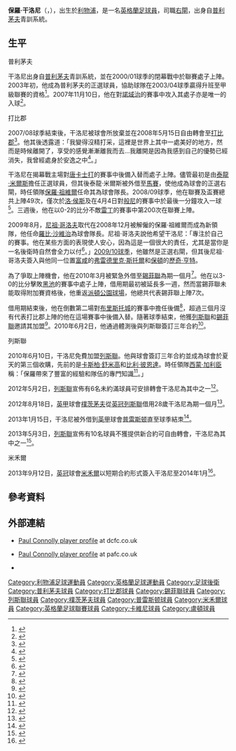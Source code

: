 {{noteTA
|G1=足球
|G2=FAcup
|G3=英超
|G4=列斯聯
|T=zh-hans:保罗·康诺利;zh-hk:保羅·干洛尼;zh-tw:保羅·康諾利;
|1=zh-hans:康诺利;zh-hk:干洛尼;zh-tw:康諾利;
|2=zh-hans:尼格尔·克拉夫;zh-hk:尼祖·哥洛夫;zh-tw:尼格爾·克拉夫;
|3=zh-hans:罗比·萨维奇;zh-hk:羅比·沙維治;zh-tw:羅比·薩維奇;
|4=zh-hans:尼基·亨特;zh-hk:歷奇·亨特;zh-tw:尼基·亨特;
|5=zh-hans:阿兰·斯塔布斯;zh-hk:阿倫·史杜比斯;zh-tw:阿蘭·斯塔布斯; 
|6=zh-hans:保罗·杰维尔;zh-hk:保羅·祖維爾;zh-tw:保羅·杰維爾;
}}
{{Infobox football biography 2
| playername          = 保羅·干洛尼<br />''Paul Connolly''
| image               = PaulConnolly02.jpg
| image_size          = 250
| caption             = 
| fullname            = Paul Connolly
| dateofbirth         = {{birth date and age|1983|9|29|df=y}}
| cityofbirth         = [[利物浦|利物浦]]
| countryofbirth      = [[英格蘭|英格蘭]]
| height              = {{height|ft=6|in=1}}
| position            = [[右閘|右閘]]
| currentclub         = 
| clubnumber          = 
| youthyears1         = 
| youthclubs1         = 
| years1              = 2000−2008
| clubs1              = [[普利茅夫足球會|普利茅夫]]
| caps1               = 162
| goals1              = 1
| years2              = 2002
| clubs2              = → [[拜德福德足球會|拜德福德]] 
| caps2               = 1
| goals2              = 0
| years3              = 2008−2010
| clubs3              = [[打比郡足球會|打比郡]]
| caps3               = 61
| goals3              = 1
| years4              = 2010
| clubs4              = → [[錫菲聯足球會|錫菲聯]] 
| caps4               = 7
| goals4              = 0
| years5              = 2010−2013
| clubs5              = [[列斯聯足球會|列斯聯]]
| caps5               = 58
| goals5              = 0
| years6              = 2012
| clubs6              = → [[朴茨茅斯足球俱乐部|樸茨茅夫]] 
| caps6               = 4
| goals6              = 0
| years7              = 2013
| clubs7              = → [[普雷斯顿足球俱乐部|普雷斯顿]] 
| caps7               = 15
| goals7              = 0
| years8              = 2013−2014
| clubs8              = [[米尔沃尔足球俱乐部|米禾爾]]
| caps8 = 4   
| goals8 = 0
| years9 = 2014      
| clubs9 = [[克劳利镇足球俱乐部|卡維尼]]                     
| caps9 = 7   
| goals9 = 0
| years10 = 2014–2015    
| clubs10 = [[卢顿足球俱乐部|盧頓]]                        
| caps10 = 4  
| goals10 = 0
| totalcaps           = 
| totalgoals          = 
| nationalyears1      = 
| nationalteam1       = 
| nationalcaps1       = 
| nationalgoals1      = 
| medaltemplates      = 
| club-update         = 2015年4月18日 (六) 01:49 (UTC)
| nationalteam-update = 
}}
'''保羅·干洛尼'''（{{lang-en|'''Paul Connolly'''}}，{{bd|1983年|9月29日|catIdx=Connolly, Paul}}），出生於[[利物浦|利物浦]]，是一名[[英格蘭|英格蘭]][[足球員|足球員]]，司職[[右閘|右閘]]，出身自[[普利茅夫足球會|普利茅夫]]青訓系統。

==生平==
;普利茅夫
干洛尼出身自[[普利茅夫足球會|普利茅夫]]青訓系統，並在2000/01球季的閉幕戰中於聯賽處子上陣。2003年初，他成為普利茅夫的正選球員，協助球隊在2003/04球季贏得升班至甲級聯賽的資格<ref>{{en}}{{cite news |title=Connolly pens new Plymouth deal |url=http://news.bbc.co.uk/sport1/hi/football/teams/p/plymouth_argyle/6121258.stm/ |author=BBC Sport |date=November 6, 2006 |accessdate=3 January 2010 |archive-date=2008-05-24 |archive-url=https://archive.today/20080524100256/http://news.bbc.co.uk/sport1/hi/football/teams/p/plymouth_argyle/6121258.stm/ }}</ref>。2007年11月10日，他在對[[諾域治足球會|諾域治]]的賽事中攻入其處子亦是唯一的入球<ref>{{en}}{{cite web
|url=http://news.bbc.co.uk/sport1/hi/football/eng_div_1/7076443.stm
|title=Plymouth 3-0 Norwich
|publisher=[[BBC|BBC]]
|date=10 November 2007
|accessdate=27 October 2009
|archive-date=2019-12-14
|archive-url=https://web.archive.org/web/20191214040151/http://news.bbc.co.uk/sport1/hi/football/eng_div_1/7076443.stm
|dead-url=no
}}</ref>。

;打比郡
2007/08球季結束後，干洛尼被球會所放棄並在2008年5月15日自由轉會至[[打比郡足球會|打比郡]]<ref>{{en}}{{cite news |url=http://news.bbc.co.uk/sport1/hi/football/teams/d/derby_county/7400064.stm |title=Derby snap up Plymouth defender |date=2008-05-15 |accessdate=2008-05-15 |publisher=BBC Sport |archive-date=2008-05-18 |archive-url=https://web.archive.org/web/20080518025049/http://news.bbc.co.uk/sport1/hi/football/teams/d/derby_county/7400064.stm |dead-url=no }}</ref>。他其後透露道：「我變得沒精打采，這裡是世界上其中一處美好的地方，然而是時候離開了，享受的感覺漸漸離我而去...我離開是因為我感到自己的優勢已經消失，我曾經處身於安逸之中<ref>{{en}}{{cite news |url=http://news.bbc.co.uk/sport1/hi/football/teams/d/derby_county/7465634.stm|title=Connolly targets Premier League |author=BBC Sport |date=June 20, 2008 | accessdate=3 January 2010}}</ref>。」

干洛尼在揭幕戰主場對[[唐卡士打足球會|唐卡士打]]的賽事中後備入替而處子上陣。儘管最初是由[[泰龍·米爾斯|泰龍·米爾斯]]擔任正選球員，但其後泰龍·米爾斯被外借至[[馬賽足球會|馬賽]]，使他成為球會的正選右閘，時任領隊[[保羅·祖維爾|保羅·祖維爾]]任命其為球會隊長。2008/09球季，他在聯賽及盃賽總共上陣49次，僅次於[[洛·侯斯|洛·侯斯]]及在4月4日對[[般尼足球會|般尼]]的賽事中於最後一分鐘攻入一球<ref>{{en}}{{cite web
|url=http://news.bbc.co.uk/sport1/hi/football/eng_div_1/7972851.stm
|title=Derby 1-1 Burnley
|publisher=[[BBC|BBC]]
|date=4 April 2009
|accessdate=29 May 2010
|archive-date=2009-04-06
|archive-url=https://web.archive.org/web/20090406044624/http://news.bbc.co.uk/sport1/hi/football/eng_div_1/7972851.stm
|dead-url=no
}}</ref>。三週後，他在以0-2的比分不敵[[雷丁足球會|雷丁]]的賽事中第200次在聯賽上陣。

2009年8月，[[尼祖·哥洛夫|尼祖·哥洛夫]]取代在2008年12月被解僱的保羅·祖維爾而成為新領隊，他任命[[羅比·沙維治|羅比·沙維治]]為球會隊長。尼祖·哥洛夫說他希望干洛尼：「專注於自己的賽事。他在某些方面的表現使人安心，因為這是一個很大的責任，尤其是當你是一名後衛時自然會全力以付<ref>{{en}}{{cite news | title = Switch of skipper will aid Connolly | url = http://www.therams.co.uk/news/Switch-skipper-aid-Connolly/article-1263886-detail/article.html | publisher = Derby Evening Telegraph | date = 2009-08-19 | accessdate = 2009-08-21 | archive-date = 2009-08-24 | archive-url = https://web.archive.org/web/20090824210232/http://www.therams.co.uk/news/Switch-skipper-aid-Connolly/article-1263886-detail/article.html | dead-url = no }}</ref>。」[[打比郡2009年至2010年球季|2009/10球季]]，他雖然是正選右閘，但其後尼祖·哥洛夫簽入與他同一位置[[富咸足球會|富咸]]的[[弗雷德里克·斯托爾|弗雷德里克·斯托爾]]和[[保頓足球會|保頓]]的[[歷奇·亨特|歷奇·亨特]]。

為了爭取上陣機會，他在2010年3月被緊急外借至[[錫菲聯足球會|錫菲聯]]為期一個月<ref name="blades loan">{{en}}{{cite news
 |title       = Blades bring in Connolly
 |url         = http://www.sufc.co.uk/page/NewsDetail/0,,10418~1995814,00.html
 |publisher   = sufc.co.uk
 |date        = 2010-03-16
 |accessdate  = 2010-03-16
 |deadurl     = yes
 |archiveurl  = https://web.archive.org/web/20100322192447/http://www.sufc.co.uk/page/NewsDetail/0%2C%2C10418~1995814%2C00.html
 |archivedate = 2010-03-22
}}</ref>。他在以3-0的比分擊敗[[黑池足球會|黑池]]的賽事中處子上陣，借用期最初被延長多一週，然而當錫菲聯未能取得附加賽資格後，他重返[[派頓公園球場|派頓公園球場]]，他總共代表錫菲聯上陣7次。

借用期結束後，他在倒數第二場對[[布里斯托城足球會|布里斯托城]]的賽事中擔任後備<ref>{{en}}{{cite news| title = Connolly back with Derby| url = http://www.dcfc.co.uk/page/NewsDetail/0,,10270~2033750,00.html?| publisher = dcfc.co.uk| date = 2010-04-24| deadurl = yes| archiveurl = https://web.archive.org/web/20100428221745/http://www.dcfc.co.uk/page/NewsDetail/0%2C%2C10270~2033750%2C00.html| archivedate = 2010-04-28| accessdate = 2010-06-11}}</ref>，超過三個月沒有代表打比郡上陣的他在這場賽事中後備入替。隨著球季結束，他獲[[列斯聯足球會|列斯聯]]和[[錫菲聯足球會|錫菲聯]]邀請其加盟<ref name="connollyleeds">{{en}}{{cite web| title=Connolly wanted by Leeds| publisher=therams.co.uk| url=http://www.therams.co.uk/news/Connolly-wanted-Leeds/article-2210144-detail/article.html?| date=25 May 2010| accessdate=2010-06-11| archive-date=2010-05-29| archive-url=https://web.archive.org/web/20100529153317/http://www.therams.co.uk/news/Connolly-wanted-Leeds/article-2210144-detail/article.html| dead-url=no}}</ref>。2010年6月2日，他通過體測後與列斯聯簽訂三年合約<ref name="connollyleeds2">{{en}}{{cite web| title=Connolly's move to Leeds is set to be completed this week| publisher=therams.co.uk| url=http://www.thisisderbyshire.co.uk/sport/Connolly-s-Leeds-set-completed-week/article-2239688-detail/article.html?| date=2 June 2010| deadurl=yes| archiveurl=https://web.archive.org/web/20100613134637/http://www.thisisderbyshire.co.uk/sport/Connolly-s-Leeds-set-completed-week/article-2239688-detail/article.html| archivedate=2010年6月13日| accessdate=2010年6月11日}}</ref>。

;列斯聯
2010年6月10日，干洛尼免費加盟[[列斯聯足球會|列斯聯]]。他與球會簽訂三年合約並成為球會於夏天的第三個收購，先前的是[[卡斯柏·舒米高|卡斯柏·舒米高]]和[[比利·彼恩達|比利·彼恩達]]。時任領隊[[西蒙·加利臣|西蒙·加利臣]]稱：「保羅帶來了豐富的經驗和隊伍的專門知識<ref name="United complete defender signing">{{en}}{{cite news
| title = United complete defender signing
| url = http://www.leedsunited.com/news/20100610/united-complete-defender-signing_2247585_2068179
| publisher = leedsunited.co.uk
| date = 2010-06-10
| accessdate = 2010-06-10
| archive-date = 2016-03-03
| archive-url = https://web.archive.org/web/20160303195959/http://www.leedsunited.com/news/20100610/united-complete-defender-signing_2247585_2068179
| dead-url = no
}}</ref>。」

2012年5月2日，[[列斯聯足球會|列斯聯]]宣佈有6名未約滿球員可安排轉會干洛尼為其中之一<ref>{{cite news |language=en |url=http://www.bbc.co.uk/sport/0/football/17927080 |title=Leeds United place six on transfer list and release five more |publisher=''[[BBC_Sport|BBC Sport]]'' |date=2013-05-03 |accessdate=2013-11-14 |archive-date=2012-09-18 |archive-url=https://web.archive.org/web/20120918172332/http://www.bbc.co.uk/sport/0/football/17927080 |dead-url=no }}</ref>。

2012年8月18日，[[英甲|英甲]]球會[[朴茨茅斯足球俱乐部|樸茨茅夫]]從[[英冠|英冠]][[列斯聯足球會|列斯聯]]借用28歲干洛尼為期一個月<ref>{{cite news |language=en |url=http://www.bbc.co.uk/sport/0/football/19294393 |title=Portsmouth sign four players on loan |publisher=''[[BBC_Sport|BBC Sport]]'' |date=2012-08-18 |accessdate=2013-11-14 |archive-date=2016-01-19 |archive-url=https://web.archive.org/web/20160119062629/http://www.bbc.co.uk/sport/0/football/19294393 |dead-url=no }}</ref>。

2013年1月15日，干洛尼被外借到[[英甲|英甲]]球會[[普雷斯顿足球俱乐部|普雷斯顿]]直至球季結朿<ref>{{cite news |language=en |url=http://www.bbc.co.uk/sport/0/football/21032881 |title=Preston North End sign Paul Connolly on loan from Leeds |publisher=''[[BBC_Sport|BBC Sport]]'' |date=2013-01-15 |accessdate=2013-11-14 |archive-date=2016-01-24 |archive-url=https://web.archive.org/web/20160124182859/http://www.bbc.co.uk/sport/0/football/21032881 |dead-url=no }}</ref>。

2013年5月3日，[[列斯聯足球會|列斯聯]]宣佈有10名球員不獲提供新合約可自由轉會，干洛尼為其中之一<ref>{{cite news |language=en |url=http://www.bbc.co.uk/sport/0/football/22402523 |title=Leeds United: Davide Somma released among nine others |publisher=''[[BBC_Sport|BBC Sport]]'' |date=2013-05-03 |accessdate=2013-11-14 |archive-date=2015-06-07 |archive-url=https://web.archive.org/web/20150607193740/http://www.bbc.co.uk/sport/0/football/22402523 |dead-url=no }}</ref>。

;米禾爾
2013年9月12日，[[英冠|英冠]]球會[[米尔沃尔足球俱乐部|米禾爾]]以短期合約形式簽入干洛尼至2014年1月<ref>{{cite news |language=en |url=http://www.bbc.co.uk/sport/0/football/24063633 |title=Paul Connolly joins Millwall, with Martyn Waghorn set for loan |publisher=''[[BBC_Sport|BBC Sport]]'' |date=2013-09-12 |accessdate=2013-11-14 |archive-date=2013-12-21 |archive-url=https://web.archive.org/web/20131221091800/http://www.bbc.co.uk/sport/0/football/24063633 |dead-url=no }}</ref>。

==參考資料==
{{reflist}}

==外部連結==
*{{en}}[https://web.archive.org/web/20100413175319/http://www.dcfc.co.uk/page/ProfilesDetail/0%2C%2C10270~16056%2C00.html Paul Connolly player profile] at dcfc.co.uk
*{{en}}[https://web.archive.org/web/20111004041609/http://www.pafc.co.uk/page/ProfilesDetail/0%2C%2C10364~16056%2C00.html Paul Connolly player profile] at pafc.co.uk
*{{en}}{{soccerbase|id=24712|name=保羅·干洛尼}}

{{start box}}
{{s-sports}}
{{succession box|before={{Link-en|阿蘭·斯塔布斯|Alan Stubbs}}| title=[[打比郡足球會|打比郡]][[隊長_(足球)|隊長]]|after=[[羅比·沙維治|羅比·沙維治]]||years=2008-2009}}
{{end box}}

{{DEFAULTSORT:Connolly, Paul}}
[[Category:利物浦足球運動員|Category:利物浦足球運動員]]
[[Category:英格蘭足球運動員|Category:英格蘭足球運動員]]
[[Category:足球後衛|Category:足球後衛]]
[[Category:普利茅夫球員|Category:普利茅夫球員]]
[[Category:打比郡球員|Category:打比郡球員]]
[[Category:錫菲聯球員|Category:錫菲聯球員]]
[[Category:列斯聯球員|Category:列斯聯球員]]
[[Category:樸茨茅夫球員|Category:樸茨茅夫球員]]
[[Category:普雷斯顿球員|Category:普雷斯顿球員]]
[[Category:米禾爾球員|Category:米禾爾球員]]
[[Category:英格蘭足球聯賽球員|Category:英格蘭足球聯賽球員]]
[[Category:卡維尼球員|Category:卡維尼球員]]
[[Category:盧頓球員|Category:盧頓球員]]